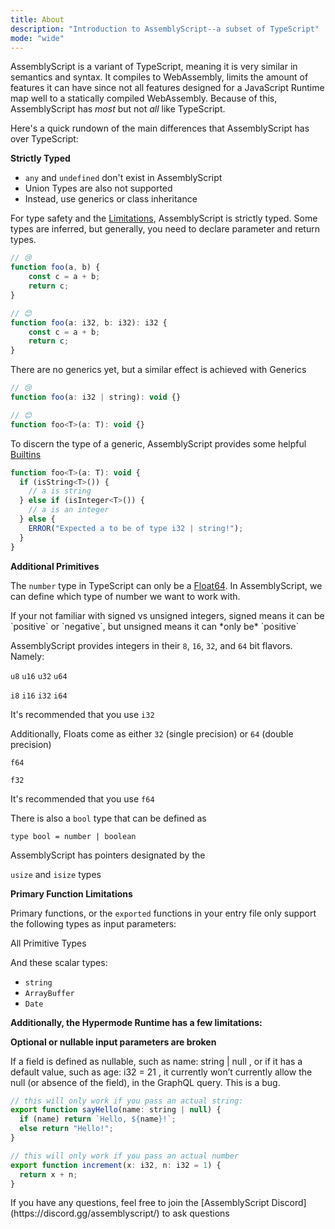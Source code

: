 ```yaml
---
title: About
description: "Introduction to AssemblyScript--a subset of TypeScript"
mode: "wide"
---
```


AssemblyScript is a variant of TypeScript, meaning it is very similar in semantics and syntax. It compiles to WebAssembly, limits the amount of features it can have since not all features designed for a JavaScript Runtime map well to a statically compiled WebAssembly. Because of this, AssemblyScript has _most_ but not _all_ like TypeScript.

Here's a quick rundown of the main differences that AssemblyScript has over TypeScript:

**Strictly Typed**

- `any` and `undefined` don't exist in AssemblyScript
- Union Types are also not supported
- Instead, use generics or class inheritance

For type safety and the [Limitations](https://www.assemblyscript.org/concepts.html), AssemblyScript is strictly typed.
Some types are inferred, but generally, you need to declare parameter and return types.

```js
// 😢
function foo(a, b) {
    const c = a + b;
    return c;
}

// 😊
function foo(a: i32, b: i32): i32 {
    const c = a + b;
    return c;
}
```

There are no generics yet, but a similar effect is achieved with Generics

```js
// 😢
function foo(a: i32 | string): void {}

// 😊
function foo<T>(a: T): void {}
```

To discern the type of a generic, AssemblyScript provides some helpful [Builtins](https://www.assemblyscript.org/stdlib/globals.html#static-type-checks)

```js
function foo<T>(a: T): void {
  if (isString<T>()) {
    // a is string
  } else if (isInteger<T>()) {
    // a is an integer
  } else {
    ERROR("Expected a to be of type i32 | string!");
  }
}
```

**Additional Primitives**

The `number` type in TypeScript can only be a [Float64](https://en.wikipedia.org/wiki/Double-precision_floating-point_format). In AssemblyScript, we can define which type of number we want to work with.

<Note>
If your not familiar with signed vs unsigned integers, signed means it can be `positive` or `negative`, but unsigned means it can *only be* `positive`
</Note>

AssemblyScript provides integers in their `8`, `16`, `32`, and `64` bit flavors. Namely:

`u8` `u16` `u32` `u64`

`i8` `i16` `i32` `i64`

It's recommended that you use `i32`

Additionally, Floats come as either `32` (single precision) or `64` (double precision)

`f64`

`f32`

It's recommended that you use `f64`

There is also a `bool` type that can be defined as

`type bool = number | boolean`

AssemblyScript has pointers designated by the 

`usize` and `isize` types

**Primary Function Limitations**

Primary functions, or the `exported` functions in your entry file only support the following types as input parameters:

All Primitive Types

And these scalar types:

- `string`
- `ArrayBuffer`
- `Date`


**Additionally, the Hypermode Runtime has a few limitations:**

**Optional or nullable input parameters are broken**

If a field is defined as nullable, such as name: string | null , or if it has a default value, such as age: i32 = 21 , it currently won’t currently allow the null (or absence of the field), in the GraphQL query. This is a bug.

```js
// this will only work if you pass an actual string:
export function sayHello(name: string | null) {
  if (name) return `Hello, ${name}!`;
  else return "Hello!";
}

// this will only work if you pass an actual number
export function increment(x: i32, n: i32 = 1) {
  return x + n;
}
```

<Note>
If you have any questions, feel free to join the [AssemblyScript Discord](https://discord.gg/assemblyscript/) to ask questions
</Note>
